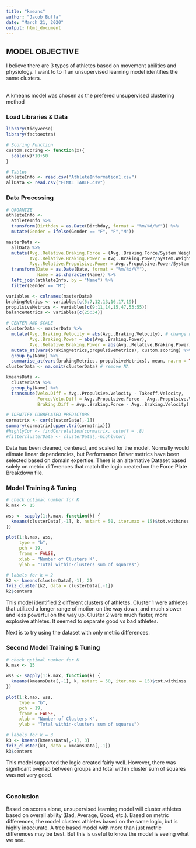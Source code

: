 ---
title: "kmeans"
author: "Jacob Buffa"
date: "March 21, 2020"
output: html_document
---

## MODEL OBJECTIVE
<p> I believe there are 3 types of athletes based on movement abilities and physiology.  I want to to if an unsupervised learning model identifies the same clusters.<p>
<br>
A kmeans model was chosen as the prefered unsupervised clustering method
<br>

### Load Libraries & Data
```{r libraries, message=FALSE, warning=FALSE}
library(tidyverse)
library(factoextra)
```


```{r cars}

# Scoring Function
custom.scoring <- function(x){
  scale(x)*10+50
}

# Tables
athleteInfo <- read.csv("AthleteInformation1.csv")
allData <- read.csv("FINAL TABLE.csv")
```



### Data Processing
```{r process, warning=FALSE, message=FALSE}
# ORGANIZE 
athleteInfo <-
  athleteInfo %>%
  transform(Birthday = as.Date(Birthday, format = "%m/%d/%Y")) %>%
  mutate(Gender = ifelse(Gender == "F", "F","M"))

masterData <- 
  allData %>%
  mutate(Avg..Relative.Braking.Force = (Avg..Braking.Force/System.Weight)*100,
         Avg..Relative.Braking.Power = Avg..Braking.Power/System.Weight,
         Avg..Relative.Propulsive.Power = Avg..Propulsive.Power/System.Weight) %>%
  transform(Date = as.Date(Date, format = "%m/%d/%Y"),
            Name = as.character(Name)) %>%
  left_join(athleteInfo, by = "Name") %>%
  filter(Gender == "M")

variables <- colnames(masterData)
brakingMetrics <- variables[c(5:7,12,13,16,17,19)]
propulsiveMetrics <- variables[c(9:11,14,15,47,53:55)]
balanceMetrics <- variables[c(25:34)]

# CENTER AND SCALE
clusterData <- masterData %>% 
  mutate(Avg..Braking.Velocity = abs(Avg..Braking.Velocity), # change negative numbers to positive
         Avg..Braking.Power = abs(Avg..Braking.Power),
         Avg..Relative.Braking.Power = abs(Avg..Relative.Braking.Power)) %>%
  mutate_at(vars(brakingMetrics,propulsiveMetrics), custom.scoring) %>%
  group_by(Name) %>%
  summarise_at(vars(brakingMetrics, propulsiveMetrics), mean, na.rm = TRUE)
clusterData <- na.omit(clusterData) # remove NA

kmeansData <-
  clusterData %>%
  group_by(Name) %>%
  transmute(Velo.Diff = Avg..Propulsive.Velocity - Takeoff.Velocity,
            Force.Velo.Diff = Avg..Propulsive.Force - Avg..Propulsive.Velocity,
            Braking.Diff = Avg..Braking.Force - Avg..Braking.Velocity)

# IDENTIFY CORRELATED PREDICTORS
cormatrix <- cor(clusterData[,-1])
summary(cormatrix[upper.tri(cormatrix)])
#highlyCor <- findCorrelation(cormatrix, cutoff = .8) 
#filterclusterData <- clusterData[,-highlyCor]
```
Data has been cleaned, centered, and scaled for the model.  Normally would elimate linear dependencies, but Performance Driver metrics have been selected based on domain expertise.  There is an alternative Dataset based solely on metric differences that match the logic created on the Force Plate Breakdown file.
<br>

### Model Training & Tuning
```{r optimal k model 1}
# check optimal number for K
k.max <- 15

wss <- sapply(1:k.max, function(k) {
  kmeans(clusterData[,-1], k, nstart = 50, iter.max = 15)$tot.withinss
})

plot(1:k.max, wss, 
     type = "b", 
     pch = 19, 
     frame = FALSE,
     xlab = "Number of Clusters K", 
     ylab = "Total within-clusters sum of squares")
```


```{r model 1 training}
# labels for k = 2
k2 <- kmeans(clusterData[,-1], 2)
fviz_cluster(k2, data = clusterData[,-1])
k2$centers
```

This model identified 2 different clusters of athletes.  Cluster 1 were athletes that utilized a longer range of motion on the way down, and much slower and less powerful on the way up. Cluster 2 were much faster, more explosive athletes.  It seemed to separate good vs bad athletes.
<br>

Next is to try using the dataset with only metric differences.


### Second Model Training & Tuning
```{r optimal k moel 2}
# check optimal number for K
k.max <- 15

wss <- sapply(1:k.max, function(k) {
  kmeans(kmeansData[,-1], k, nstart = 50, iter.max = 15)$tot.withinss
})

plot(1:k.max, wss, 
     type = "b", 
     pch = 19, 
     frame = FALSE,
     xlab = "Number of Clusters K", 
     ylab = "Total within-clusters sum of squares")
```


```{r model 2 training}
# labels for k = 3
k3 <- kmeans(kmeansData[,-1], 3)
fviz_cluster(k3, data = kmeansData[,-1])
k3$centers
```

This model supported the logic created fairly well.  However, there was significant overlap between groups and total within cluster sum of squares was not very good.
<br>
<br>

### Conclusion
Based on scores alone, unsupervised learning model will cluster athletes based on overall ability (Bad, Average, Good, etc.). Based on metric differences, the model clusters athletes based on the same logic, but is highly inaccurate. A tree based model with more than just metric differences may be best.  But this is useful to know the model is seeing what we see.
